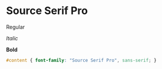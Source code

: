 # Source Serif Pro

Regular

_Italic_

**Bold**

<!-- font -->

<link rel="preconnect" href="https://fonts.googleapis.com">
<link rel="preconnect" href="https://fonts.gstatic.com" crossorigin>
<link href="https://fonts.googleapis.com/css2?family=Source+Serif+Pro:ital,wght@0,400;0,700;1,400&display=swap" rel="stylesheet">

```css
#content { font-family: "Source Serif Pro", sans-serif; }
```
